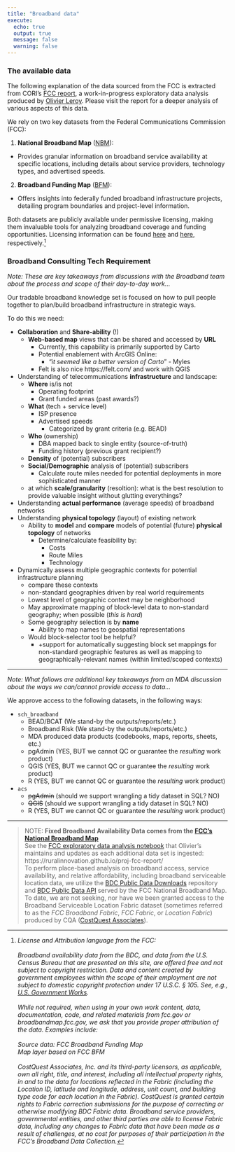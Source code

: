 ```yaml
---
title: "Broadband data"
execute:
  echo: true
  output: true
  message: false
  warning: false
---
```



### The available data

The following explanation of the data sourced from the FCC is extracted from CORI's [FCC report](https://ruralinnovation.github.io/proj-fcc-report/){.external target="_blank"}, a work-in-progress exploratory data analysis produced by [Olivier Leroy](https://github.com/defuneste){.external target="_blank"}. Please visit the report for a deeper analysis of various aspects of this data.

We rely on two key datasets from the Federal Communications Commission (FCC):

1) **National Broadband Map** ([NBM](https://broadbandmap.fcc.gov/home){.external target="_blank"}):
- Provides granular information on broadband service availability at specific locations, including details about service providers, technology types, and advertised speeds.

2) **Broadband Funding Map** ([BFM](https://fundingmap.fcc.gov/home){.external target="_blank"}):
- Offers insights into federally funded broadband infrastructure projects, detailing program boundaries and project-level information.

Both datasets are publicly available under permissive licensing, making them invaluable tools for analyzing broadband coverage and funding opportunities. Licensing information can be found [here](https://broadbandmap.fcc.gov/about){.external target="_blank"} and [here](https://fundingmap.fcc.gov/about){.external target="_blank"}, respectively.[^license_and_attribution]

[^license_and_attribution]: <em>License and Attribution language from the FCC<em>:
<br />
<br /> Broadband availability data from the BDC, and data from the U.S. Census Bureau that are presented on this site, are offered free and not subject to copyright restriction. Data and content created by government employees within the scope of their employment are not subject to domestic copyright protection under 17 U.S.C. § 105. See, e.g., [U.S. Government Works](https://www.usa.gov/government-copyright).
<br />
<br /> While not required, when using in your own work content, data, documentation, code, and related materials from fcc.gov or broadbandmap.fcc.gov, we ask that you provide proper attribution of the data. Examples include:
<br />
<br />     Source data: FCC Broadband Funding Map
<br />     Map layer based on FCC BFM
<br />
<br /> CostQuest Associates, Inc. and its third-party licensors, as applicable, own all right, title, and interest, including all intellectual property rights, in and to the data for locations reflected in the Fabric (including the Location ID, latitude and longitude, address, unit count, and building type code for each location in the Fabric). CostQuest is granted certain rights to Fabric correction submissions for the purpose of correcting or otherwise modifying BDC Fabric data. Broadband service providers, governmental entities, and other third parties are able to license Fabric data, including any changes to Fabric data that have been made as a result of challenges, at no cost for purposes of their participation in the FCC's Broadband Data Collection.


### Broadband Consulting Tech Requirement

_Note: These are key takeaways from discussions with the Broadband team about the process and scope of their day-to-day work..._

Our tradable broadband knowledge set is focused on how to pull people together to plan/build broadband infrastructure in strategic ways.

To do this we need:

  - **Collaboration** and **Share-ability** (!)
      - **Web-based map** views that can be shared and accessed by **URL**
        - Currently, this capability is primarily supported by Carto
        - Potential enablement with ArcGIS Online:
          - “_it seemed like a better version of Carto_” - Myles
        - Felt is also nice https://felt.com/ and work with QGIS
  - Understanding of telecommunications **infrastructure** and landscape:
      - **Where** is/is not
         - Operating footprint
         - Grant funded areas (past awards?)
      - **What** (tech + service level)
        - ISP presence
        - Advertised speeds
          - Categorized by grant criteria (e.g. BEAD)
      - **Who** (ownership)
        - DBA mapped back to single entity (source-of-truth)
        - Funding history (previous grant recipient?)
      - **Density** of (potential) subscribers
      - **Social/Demographic** analysis of (potential) subscribers
          - Calculate route miles needed for potential deployments in more sophisticated manner  
      - at which **scale/granularity** (resoltion): what is the best resolution to provide valuable insight without glutting everythings?
     
  - Understanding **actual performance** (average speeds) of broadband networks
  - Understanding **physical topology** (layout) of existing network
      - Ability to **model** and **compare** models of potential (future) **physical topology** of networks
          - Determine/calculate feasibility by:
            - Costs
            - Route Miles
            - Technology
  - Dynamically assess multiple geographic contexts for potential infrastructure planning
      - compare these contexts
      - non-standard geographies driven by real world requirements
      - Lowest level of geographic context may be neighborhood
      - May approximate mapping of block-level data to non-standard geography; when possible (_this is hard_)
      - Some geography selection is by **name**
        - Ability to map names to geospatial representations
      - Would block-selector tool be helpful?
        - +support for automatically suggesting block set mappings for non-standard geographic features as well as mapping to geographically-relevant names (within limited/scoped contexts)

<hr />

_Note: What follows are additional key takeaways from an MDA discussion about the ways we can/cannot provide access to data..._

We approve access to the following datasets, in the following ways:

- `sch_broadband`
  - BEAD/BCAT (We stand-by the outputs/reports/etc.)
  - Broadband Risk (We stand-by the outputs/reports/etc.)
  - MDA produced data products (codebooks, maps, reports, sheets, etc.)
  - pgAdmin (YES, BUT we cannot QC or guarantee the _resulting_ work product)
  - QGIS (YES, BUT we cannot QC or guarantee the _resulting_ work product)
  - R (YES, BUT we cannot QC or guarantee the _resulting_ work product)

- `acs`
    - ~~pgAdmin~~ (should we support wrangling a tidy dataset in SQL? NO)
    - ~~QGIS~~ (should we support wrangling a tidy dataset in SQL? NO)
    - R (YES, BUT we cannot QC or guarantee the _resulting_ work product)



<hr />

> NOTE: **Fixed Broadband Availability Data comes from the [FCC's National Broadband Map](https://broadbandmap.fcc.gov/data-download/nationwide-data)** <br />
> See the [FCC exploratory data analysis notebook](https://ruralinnovation.github.io/proj-fcc-report/) that Olivier's maintains and updates as each additional data set is ingested: https://ruralinnovation.github.io/proj-fcc-report/ <br />
> To perform place-based analysis on broadband access, service availability, and relative affordability, including broadband serviceable location data, we utilize the [BDC Public Data Downloads](https://broadbandmap.fcc.gov/data-download/nationwide-data) repository and [BDC Public Data API](https://us-fcc.box.com/v/bdc-public-data-api-spec) served by the FCC National Broadband Map. To date, we are not seeking, nor have we been granted access to the Broadband Serviceable Location Fabric dataset (sometimes referred to as the _FCC Broadband Fabric_, _FCC Fabric_, or _Location Fabric_) produced by CQA ([CostQuest Associates](https://www.costquest.com/)).


